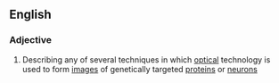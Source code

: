 ==English==

===Adjective===
{{en-adj|-}}

# {{context|genetics}} Describing any of several techniques in which [[optical]] technology is used to form [[image]]s of genetically targeted [[protein]]s or [[neuron]]s